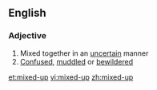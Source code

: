 {{also|mixed up}}

==English==

===Adjective===
{{en-adj|head=[[mixed]]-[[up]]}}

# Mixed together in an [[uncertain]] manner
# [[confused|Confused]], [[muddled]] or [[bewildered]]

[[et:mixed-up]]
[[vi:mixed-up]]
[[zh:mixed-up]]